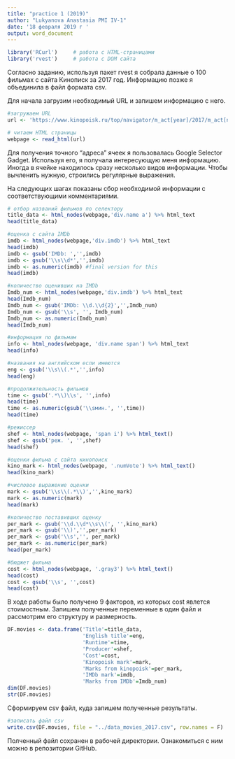 ---
title: "practice 1 (2019)"
author: "Lukyanova Anastasia PMI IV-1"
date: '18 февраля 2019 г '
output: word_document
---

```{r setup, message = F, warning = F}
library('RCurl')     # работа с HTML-страницами
library('rvest')     # работа с DOM сайта
```

Согласно заданию, используя пакет rvest я собрала данные о 100 фильмах с сайта Кинописк за 2017 год. Информацию позже я объединила в файл формата csv.

Для начала загрузим необходимый URL и запишем информацию с него.

```{r загрузка данных, warning = F}
#загружаем URL
url <- 'https://www.kinopoisk.ru/top/navigator/m_act[year]/2017/m_act[num_vote]/100/m_act[rating]/1%3A/m_act[gross]/%3A800/m_act[gross_type]/domestic/order/budget/perpage/100/#results'

# читаем HTML страницы
webpage <- read_html(url)
```

Для получения точного "адреса" ячеек я пользовалась Google Selector Gadget. Используя его, я получала интересующую меня информацию. Иногда в ячейке находилось сразу несколько видов информации. Чтобы вычленить нужную, строились регулярные выражения. 

На следующих шагах показаны сбор необходимой информации с соответствующими комментариями.

```{r формирование массива, warning=FALSE}
# отбор названий фильмов по селектору
title_data <- html_nodes(webpage,'div.name a') %>% html_text
head(title_data)

#оценка с сайта IMDb
imdb <- html_nodes(webpage,'div.imdb') %>% html_text
head(imdb)
imdb <- gsub('IMDb: ','',imdb)
imdb <- gsub('\\s\\d*','',imdb)
imdb <- as.numeric(imdb) #final version for this
head(imdb)

#количество оценивших на IMDb
Imdb_num <- html_nodes(webpage,'div.imdb') %>% html_text 
head(Imdb_num)
Imdb_num <- gsub('IMDb: \\d.\\d{2}','',Imdb_num)
Imdb_num <- gsub('\\s', '', Imdb_num)
Imdb_num <- as.numeric(Imdb_num)
head(Imdb_num)

#информация по фильмам
info <- html_nodes(webpage, 'div.name span') %>% html_text
head(info)

#названия на английском если имеются
eng <- gsub('\\s\\(.*','',info)
head(eng)

#продолжительность фильмов
time <- gsub('.*\\)\\s', '',info)
head(time)
time <- as.numeric(gsub('\\sмин.', '',time))
head(time)

#режиссер
shef <- html_nodes(webpage, 'span i') %>% html_text()
shef <- gsub('реж. ', '',shef)
head(shef)

#оценки фильма с сайта кинопоиск
kino_mark <- html_nodes(webpage, '.numVote') %>% html_text()
head(kino_mark)

#числовое выражение оценки
mark <- gsub('\\s\\(.*\\)','',kino_mark)
mark <- as.numeric(mark)
head(mark)

#количество поставивших оценку
per_mark <- gsub('\\d.\\d*\\s\\(', '',kino_mark)
per_mark <- gsub('\\)','',per_mark)
per_mark <- gsub('\\s','', per_mark)
per_mark <- as.numeric(per_mark)
head(per_mark)

#бюджет фильма
cost <- html_nodes(webpage, '.gray3') %>% html_text()
head(cost)
cost <- gsub('\\s', '',cost)
head(cost)
```

В ходе работы было получено 9 факторов, из которых cost явлется стоимостным. Запишем полученные переменные в один файл и рассмотрим его структуру и размерность.

```{r запись фрейма, warning=F}
DF.movies <- data.frame('Title'=title_data,
                        'English title'=eng,
                        'Runtime'=time,
                        'Producer'=shef,
                        'Cost'=cost,
                        'Kinopoisk mark'=mark,
                        'Marks from kinopoisk'=per_mark,
                        'IMDb mark'=imdb,
                        'Marks from IMDb'=Imdb_num)
dim(DF.movies)
str(DF.movies)
```

Сформируем csv файл, куда запишем полученные результаты.

```{r запись в файл, message=F, warning=F}
#записать файл csv
write.csv(DF.movies, file = "../data_movies_2017.csv", row.names = F)
```

Полченный файл сохранен в рабочей директории. Ознакомиться с ним можно в репозитории GitHub.